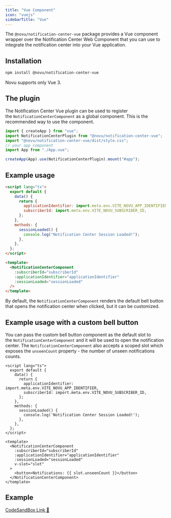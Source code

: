 ```yaml
---
title: "Vue Component"
icon: "vuejs"
sidebarTitle: "Vue"
---
```


The `@novu/notification-center-vue` package provides a Vue component wrapper over the Notification Center Web Component that you can use to integrate the notification center into your Vue application.

## Installation

```bash
npm install @novu/notification-center-vue
```

<Info>Novu supports only Vue 3.</Info>

## The plugin

The Notification Center Vue plugin can be used to register the `NotificationCenterComponent` as a global component. This is the recommended way to use the component.

```typescript
import { createApp } from "vue";
import NotificationCenterPlugin from "@novu/notification-center-vue";
import "@novu/notification-center-vue/dist/style.css";
// your app component
import App from "./App.vue";

createApp(App).use(NotificationCenterPlugin).mount("#app");
```

## Example usage

```html
<script lang="ts">
  export default {
    data() {
      return {
        applicationIdentifier: import.meta.env.VITE_NOVU_APP_IDENTIFIER,
        subscriberId: import.meta.env.VITE_NOVU_SUBSCRIBER_ID,
      };
    },
    methods: {
      sessionLoaded() {
        console.log("Notification Center Session Loaded!");
      },
    },
  };
</script>

<template>
  <NotificationCenterComponent
    :subscriberId="subscriberId"
    :applicationIdentifier="applicationIdentifier"
    :sessionLoaded="sessionLoaded"
  />
</template>
```

By default, the `NotificationCenterComponent` renders the default bell button that opens the notification center when clicked, but it can be customized.

## Example usage with a custom bell button

You can pass the custom bell button component as the default slot to the `NotificationCenterComponent` and it will be used to open the notification center. The `NotificationCenterComponent` also accepts a scoped slot which exposes the `unseenCount` property - the number of unseen notifications counts.

```tsx
<script lang="ts">
  export default {
    data() {
      return {
        applicationIdentifier: import.meta.env.VITE_NOVU_APP_IDENTIFIER,
        subscriberId: import.meta.env.VITE_NOVU_SUBSCRIBER_ID,
      };
    },
    methods: {
      sessionLoaded() {
        console.log('Notification Center Session Loaded!');
      },
    },
  };
</script>

<template>
  <NotificationCenterComponent
    :subscriberId="subscriberId"
    :applicationIdentifier="applicationIdentifier"
    :sessionLoaded="sessionLoaded"
    v-slot="slot"
  >
    <button>Notifications: {{ slot.unseenCount }}</button>
  </NotificationCenterComponent>
</template>
```

## Example

[CodeSandBox Link 🔗](https://codesandbox.io/p/sandbox/novu-vue-in-app-88p8vx)
